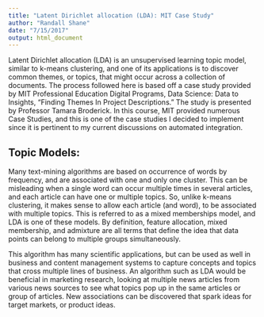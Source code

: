 ```yaml
---
title: "Latent Dirichlet allocation (LDA): MIT Case Study"
author: "Randall Shane"
date: "7/15/2017"
output: html_document
---
```


Latent Dirichlet allocation (LDA) is an unsupervised learning topic model, similar to k-means clustering, and one of its applications is to discover common themes, or topics, that might occur across a collection of documents. The process followed here is based off a case study provided by MIT Professional Education Digital Programs, Data Science: Data to Insights, "Finding Themes In Project Descriptions." The study is presented by Professor Tamara Broderick. In this course, MIT provided numerous Case Studies, and this is one of the case studies I decided to implement since it is pertinent to my current discussions on automated integration.

## Topic Models:

Many text-mining algorithms are based on occurrence of words by frequency, and are associated with one and only one cluster. This can be misleading when a single word can occur multiple times in several articles, and each article can have one or multiple topics. So, unlike k-means clustering, it makes sense to allow each article (and word), to be associated with multiple topics. This is referred to as a mixed memberships model, and LDA is one of these models. By definition, feature allocation, mixed membership, and admixture are all terms that define the idea that data points can belong to multiple groups simultaneously.

This algorithm has many scientific applications, but can be used as well in business and content management systems to capture concepts and topics that cross multiple lines of business. An algorithm such as LDA would be beneficial in marketing research, looking at multiple news articles from various news sources to see what topics pop up in the same articles or group of articles. New associations can be discovered that spark ideas for target markets, or product ideas.
